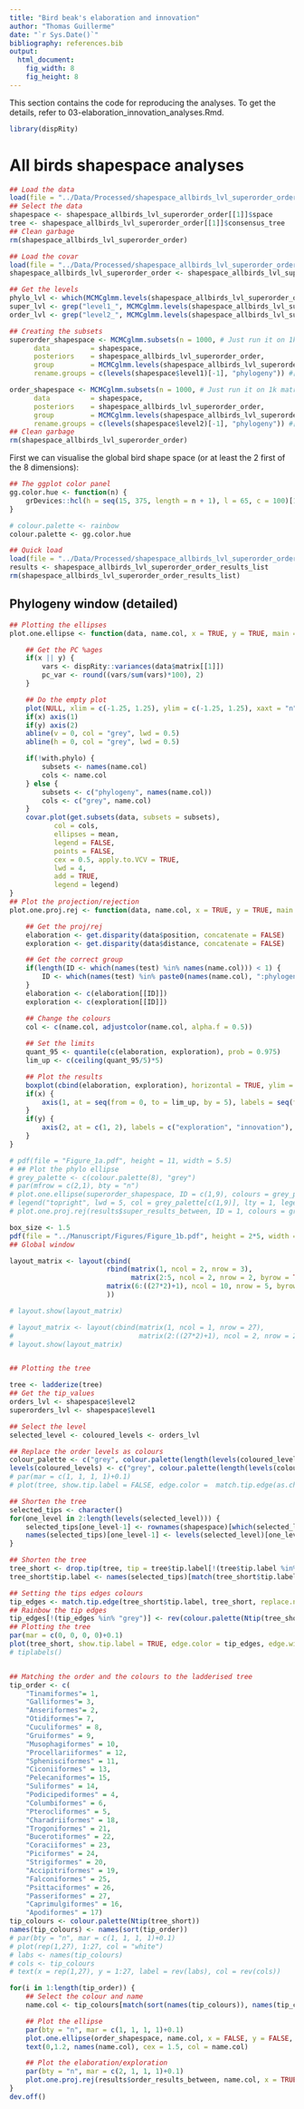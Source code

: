 ```yaml
---
title: "Bird beak's elaboration and innovation"
author: "Thomas Guillerme"
date: "`r Sys.Date()`"
bibliography: references.bib
output:
  html_document:
    fig_width: 8
    fig_height: 8
---
```


This section contains the code for reproducing the analyses. To get the details, refer to 03-elaboration_innovation_analyses.Rmd.

```r
library(dispRity)
```

# All birds shapespace analyses

```r
## Load the data
load(file = "../Data/Processed/shapespace_allbirds_lvl_superorder_order.rda")
## Select the data
shapespace <- shapespace_allbirds_lvl_superorder_order[[1]]$space
tree <- shapespace_allbirds_lvl_superorder_order[[1]]$consensus_tree
## Clean garbage
rm(shapespace_allbirds_lvl_superorder_order)

## Load the covar
load(file = "../Data/Processed/shapespace_allbirds_lvl_superorder_order.MCMCglmm")
shapespace_allbirds_lvl_superorder_order <- shapespace_allbirds_lvl_superorder_order[[1]]

## Get the levels
phylo_lvl <- which(MCMCglmm.levels(shapespace_allbirds_lvl_superorder_order) == "animal")
super_lvl <- grep("level1_", MCMCglmm.levels(shapespace_allbirds_lvl_superorder_order))
order_lvl <- grep("level2_", MCMCglmm.levels(shapespace_allbirds_lvl_superorder_order))

## Creating the subsets
superorder_shapespace <- MCMCglmm.subsets(n = 1000, # Just run it on 1k matrices for now
      data          = shapespace,
      posteriors    = shapespace_allbirds_lvl_superorder_order,
      group         = MCMCglmm.levels(shapespace_allbirds_lvl_superorder_order)[c(super_lvl, phylo_lvl)],
      rename.groups = c(levels(shapespace$level1)[-1], "phylogeny")) #[-1] is because the first level is ""

order_shapespace <- MCMCglmm.subsets(n = 1000, # Just run it on 1k matrices for now
      data          = shapespace,
      posteriors    = shapespace_allbirds_lvl_superorder_order,
      group         = MCMCglmm.levels(shapespace_allbirds_lvl_superorder_order)[c(order_lvl, phylo_lvl)],
      rename.groups = c(levels(shapespace$level2)[-1], "phylogeny")) #[-1] is because the first level is ""
## Clean garbage
rm(shapespace_allbirds_lvl_superorder_order)
```

First we can visualise the global bird shape space (or at least the 2 first of the 8 dimensions):

```r
## The ggplot color panel
gg.color.hue <- function(n) {
    grDevices::hcl(h = seq(15, 375, length = n + 1), l = 65, c = 100)[1:n]
}

# colour.palette <- rainbow
colour.palette <- gg.color.hue
```

```r
## Quick load
load(file = "../Data/Processed/shapespace_allbirds_lvl_superorder_order_results_list.rda")
results <- shapespace_allbirds_lvl_superorder_order_results_list
rm(shapespace_allbirds_lvl_superorder_order_results_list)
```

## Phylogeny window (detailed)

```r
## Plotting the ellipses
plot.one.ellipse <- function(data, name.col, x = TRUE, y = TRUE, main = "", legend = FALSE, with.phylo = FALSE) {

    ## Get the PC %ages
    if(x || y) {
        vars <- dispRity::variances(data$matrix[[1]])
        pc_var <- round((vars/sum(vars)*100), 2)
    }

    ## Do the empty plot
    plot(NULL, xlim = c(-1.25, 1.25), ylim = c(-1.25, 1.25), xaxt = "n", yaxt = "n", xlab = ifelse(x, paste0("PC1 (", pc_var[1], "%)"), ""), ylab = ifelse(y, paste0("PC2 (", pc_var[2], "%)"), ""), main = main)
    if(x) axis(1)
    if(y) axis(2)
    abline(v = 0, col = "grey", lwd = 0.5)
    abline(h = 0, col = "grey", lwd = 0.5)

    if(!with.phylo) {
        subsets <- names(name.col)
        cols <- name.col
    } else {
        subsets <- c("phylogeny", names(name.col))
        cols <- c("grey", name.col)
    }
    covar.plot(get.subsets(data, subsets = subsets),
           col = cols,
           ellipses = mean,
           legend = FALSE,
           points = FALSE,
           cex = 0.5, apply.to.VCV = TRUE,
           lwd = 4,
           add = TRUE,
           legend = legend)
}
## Plot the projection/rejection
plot.one.proj.rej <- function(data, name.col, x = TRUE, y = TRUE, main = "") {

    ## Get the proj/rej
    elaboration <- get.disparity(data$position, concatenate = FALSE)
    exploration <- get.disparity(data$distance, concatenate = FALSE)

    ## Get the correct group
    if(length(ID <- which(names(test) %in% names(name.col))) < 1) {
        ID <- which(names(test) %in% paste0(names(name.col), ":phylogeny"))
    }
    elaboration <- c(elaboration[[ID]])
    exploration <- c(exploration[[ID]])

    ## Change the colours
    col <- c(name.col, adjustcolor(name.col, alpha.f = 0.5))
    
    ## Set the limits
    quant_95 <- quantile(c(elaboration, exploration), prob = 0.975)
    lim_up <- c(ceiling(quant_95/5)*5)

    ## Plot the results
    boxplot(cbind(elaboration, exploration), horizontal = TRUE, ylim = c(0,lim_up), col = col, las = 1, xaxt = "n", yaxt = "n")
    if(x) {
        axis(1, at = seq(from = 0, to = lim_up, by = 5), labels = seq(from = 0, to = lim_up, by = 5))
    }
    if(y) {
        axis(2, at = c(1, 2), labels = c("exploration", "innovation"), las = 2)
    }
}

# pdf(file = "Figure_1a.pdf", height = 11, width = 5.5)
# ## Plot the phylo ellipse
# grey_palette <- c(colour.palette(8), "grey")
# par(mfrow = c(2,1), bty = "n")
# plot.one.ellipse(superorder_shapespace, ID = c(1,9), colours = grey_palette, x = TRUE, y = TRUE, main = "A")
# legend("topright", lwd = 5, col = grey_palette[c(1,9)], lty = 1, legend = c("Aequornithes' median variance-covariance", "Overall phylogenetic's median variance-covariance"), bg = "white")
# plot.one.proj.rej(results$super_results_between, ID = 1, colours = grey_palette)
```



```r
box_size <- 1.5
pdf(file = "../Manuscript/Figures/Figure_1b.pdf", height = 2*5, width = box_size*12)
## Global window

layout_matrix <- layout(cbind(
                        rbind(matrix(1, ncol = 2, nrow = 3),
                              matrix(2:5, ncol = 2, nrow = 2, byrow = TRUE)),
                        matrix(6:((27*2)+1), ncol = 10, nrow = 5, byrow = TRUE)
                        ))

# layout.show(layout_matrix)

# layout_matrix <- layout(cbind(matrix(1, ncol = 1, nrow = 27),
#                               matrix(2:((27*2)+1), ncol = 2, nrow = 27, byrow = TRUE)))
# layout.show(layout_matrix)


## Plotting the tree

tree <- ladderize(tree)
## Get the tip_values
orders_lvl <- shapespace$level2
superorders_lvl <- shapespace$level1

## Select the level
selected_level <- coloured_levels <- orders_lvl

## Replace the order levels as colours
colour_palette <- c("grey", colour.palette(length(levels(coloured_levels)[-1])))
levels(coloured_levels) <- c("grey", colour.palette(length(levels(coloured_levels)[-1])))
# par(mar = c(1, 1, 1, 1)+0.1)
# plot(tree, show.tip.label = FALSE, edge.color =  match.tip.edge(as.character(coloured_levels), tree, replace.na = "grey"))

## Shorten the tree
selected_tips <- character()
for(one_level in 2:length(levels(selected_level))) {
    selected_tips[one_level-1] <- rownames(shapespace)[which(selected_level == levels(selected_level)[one_level])[1]]
    names(selected_tips)[one_level-1] <- levels(selected_level)[one_level]
}

## Shorten the tree
tree_short <- drop.tip(tree, tip = tree$tip.label[!(tree$tip.label %in% selected_tips)])
tree_short$tip.label <- names(selected_tips)[match(tree_short$tip.label, selected_tips)]

## Setting the tips edges colours
tip_edges <- match.tip.edge(tree_short$tip.label, tree_short, replace.na = "grey")
## Rainbow the tip edges
tip_edges[!(tip_edges %in% "grey")] <- rev(colour.palette(Ntip(tree_short)))
## Plotting the tree
par(mar = c(0, 0, 0, 0)+0.1)
plot(tree_short, show.tip.label = TRUE, edge.color = tip_edges, edge.width = 3, cex = 1)
# tiplabels()


## Matching the order and the colours to the ladderised tree
tip_order <- c(
    "Tinamiformes"= 1,
    "Galliformes"= 3,
    "Anseriformes"= 2,
    "Otidiformes"= 7,
    "Cuculiformes" = 8,
    "Gruiformes" = 9, 
    "Musophagiformes" = 10,
    "Procellariiformes" = 12,
    "Sphenisciformes" = 11,
    "Ciconiiformes" = 13,
    "Pelecaniformes"= 15,
    "Suliformes" = 14,
    "Podicipediformes" = 4,
    "Columbiformes" = 6,
    "Pterocliformes" = 5,
    "Charadriiformes" = 18,
    "Trogoniformes" = 21,
    "Bucerotiformes" = 22,
    "Coraciiformes" = 23,
    "Piciformes" = 24,
    "Strigiformes" = 20,
    "Accipitriformes" = 19, 
    "Falconiformes" = 25,
    "Psittaciformes" = 26,
    "Passeriformes" = 27,
    "Caprimulgiformes" = 16, 
    "Apodiformes" = 17)
tip_colours <- colour.palette(Ntip(tree_short))
names(tip_colours) <- names(sort(tip_order))
# par(bty = "n", mar = c(1, 1, 1, 1)+0.1)
# plot(rep(1,27), 1:27, col = "white")
# labs <- names(tip_colours)
# cols <- tip_colours
# text(x = rep(1,27), y = 1:27, label = rev(labs), col = rev(cols))

for(i in 1:length(tip_order)) {
    ## Select the colour and name
    name.col <- tip_colours[match(sort(names(tip_colours)), names(tip_colours))][i]

    ## Plot the ellipse
    par(bty = "n", mar = c(1, 1, 1, 1)+0.1)
    plot.one.ellipse(order_shapespace, name.col, x = FALSE, y = FALSE, with.phylo = TRUE)
    text(0,1.2, names(name.col), cex = 1.5, col = name.col)

    ## Plot the elaboration/exploration
    par(bty = "n", mar = c(2, 1, 1, 1)+0.1)
    plot.one.proj.rej(results$order_results_between, name.col, x = TRUE, y = FALSE)
}
dev.off()

```
